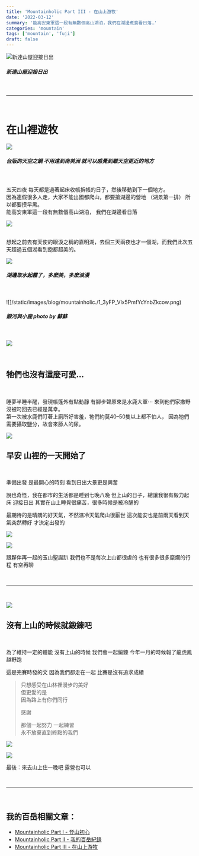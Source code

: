 ```yaml
---
title: 'Mountainholic Part III - 在山上游牧'
date: '2022-03-12'
summary: '能高安東軍這一段有無數個高山湖泊，我們在湖邊煮食看日落…'
categories: 'mountain'
tags: ['mountain', 'fuji']
draft: false
---
```


![新達山屋迎接日出](/static/images/blog/mountainholic/1_IfoIfVKHvVInDzNXzA9JHg.jpeg)

##### 新達山屋迎接日出

<br />
<hr />
<br />

# 在山裡遊牧

![](/static/images/blog/mountainholic/1_aP7Wgxn-Icwks3yPxKoWQA.jpeg)

##### 台版的天空之鏡 不用遠到南美洲 就可以感覺到離天空更近的地方

<br />
<br />
五天四夜 每天都是過著起床收帳拆帳的日子，然後移動到下一個地方。
<br />
因為連假很多人走，大家不能出國都爬山，都要搶湖邊的營地 （湖景第一排） 所以都要摸早黑。
<br />
能高安東軍這一段有無數個高山湖泊， 我們在湖邊看日落
<br />

![](/static/images/blog/mountainholic/1_pvB2TFyVIUBJ-RhFXe2F9w.jpeg)

<br />
想起之前去有天使的眼淚之稱的嘉明湖，去個三天兩夜也才一個湖，而我們此次五天超過五個湖看到飽都超美的。
<br />

![](/static/images/blog/mountainholic/1_WEr_ot9E0slTMv3Dyaskg.jpeg)

##### 湖邊取水起霧了，多麽美，多麽浪漫

<br />

![]/static/images/blog/mountainholic./1_3yFP_Vlx5PmfYcYnbZkcow.png)

##### 銀河與小鹿 photo by 蘇蘇

<br />

![](/static/images/blog/mountainholic/1_1RERGodFcEKF7HjfAbPBBg.jpeg)

<br />

## 牠們也沒有這麼可愛…

<br />
<p>
  睡夢半睡半醒，發現帳篷外有點動靜 有腳步聲原來是水鹿大軍⋯ 來到他們家撒野沒被叼回去已經是萬幸。
  <br />
  第一次被水鹿們盯著上廁所好害羞，牠們約莫40–50隻以上都不怕人，
  因為牠們需要攝取鹽分，故會來舔人的尿。
</p>

![](/static/images/blog/mountainholic/1_IfoIfVKHvVInDzNXzA9JHg.jpeg)

## 早安 山裡的一天開始了

<br />

準備出發 是最開心的時刻
看到日出大景更是興奮

說也奇怪，我在都市的生活都是睡到七晚八晚
但上山的日子，總讓我很有毅力起床 迎接日出
其實在山上睡覺很痛苦，很多時候是被冷醒的

最期待的是晴朗的好天氣，不然濕冷天氣爬山很厭世
這次能安也是前兩天看到天氣突然轉好
才決定出發的

![](/static/images/blog/mountainholic/1_Fy_wZV9gB2QZdf6MsTD1eQ.jpeg)

![](/static/images/blog/mountainholic/1_pvz3akG-mCl7TC83fi_ydg.jpeg)

跟夥伴再一起的玉山聖誕趴
我們也不是每次上山都很虐的
也有很多很多糜爛的行程
有空再聊

<br />
<hr />
<br />

![](/static/images/blog/mountainholic/1_eYUoFUyqTj1vGtS8ss4ZzA.jpeg)

## 沒有上山的時候就鍛鍊吧

<br />

為了維持一定的體能
沒有上山的時候 我們會一起鍛鍊
今年一月的時候報了龍虎鳳越野跑

這是完賽時發的文
因為我們都走在一起
比賽是沒有追求成績

> 只想感受在山林裡漫步的美好<br/>
> 但更愛的是<br/>
> 因為路上有你們同行<br/>
>
> 感謝
>
> 那個一起努力 一起練習<br/>
> 永不放棄直到終點的我們

![](/static/images/blog/mountainholic/1_hSMZsiBW33uhR5tSI930Nw.jpeg)

![](/static/images/blog/mountainholic/1_VyM2_H0GInQXn9XEcThX9Q.jpeg)

最後：來去山上住一晚吧 露營也可以

<br />
<hr />
<br />

## 我的百岳相關文章：

- <a href="/blog/mountainholic/mountainholic-1">Mountainholic Part I - 登山初心</a>
  <br />
- <a href="/blog/mountainholic/mountainholic-2">Mountainholic Part II - 我的百岳紀錄</a>
  <br />
- <a href="/blog/mountainholic/mountainholic-3">Mountainholic Part III - 在山上游牧</a>
  <br />
